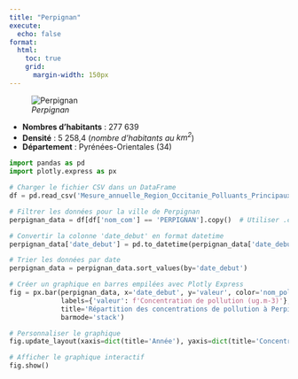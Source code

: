 ```yaml
---
title: "Perpignan"
execute:
  echo: false
format:
  html:
    toc: true
    grid:
      margin-width: 150px
---
```

![*Perpignan*](perpignan.svg)

* **Nombres d'habitants** : 277 639
* **Densité** : 5 258,4 (*nombre d'habitants au $km^2$*)
* **Département** : Pyrénées-Orientales (34) 




```python

import pandas as pd
import plotly.express as px

# Charger le fichier CSV dans un DataFrame
df = pd.read_csv('Mesure_annuelle_Region_Occitanie_Polluants_Principaux.csv')

# Filtrer les données pour la ville de Perpignan
perpignan_data = df[df['nom_com'] == 'PERPIGNAN'].copy()  # Utiliser .copy() pour éviter le SettingWithCopyWarning

# Convertir la colonne 'date_debut' en format datetime
perpignan_data['date_debut'] = pd.to_datetime(perpignan_data['date_debut'])

# Trier les données par date
perpignan_data = perpignan_data.sort_values(by='date_debut')

# Créer un graphique en barres empilées avec Plotly Express
fig = px.bar(perpignan_data, x='date_debut', y='valeur', color='nom_poll',
             labels={'valeur': f'Concentration de pollution (ug.m-3)'},
             title='Répartition des concentrations de pollution à Perpignan par année',
             barmode='stack')

# Personnaliser le graphique
fig.update_layout(xaxis=dict(title='Année'), yaxis=dict(title='Concentration de pollution (ug.m-3)'))

# Afficher le graphique interactif
fig.show()




```